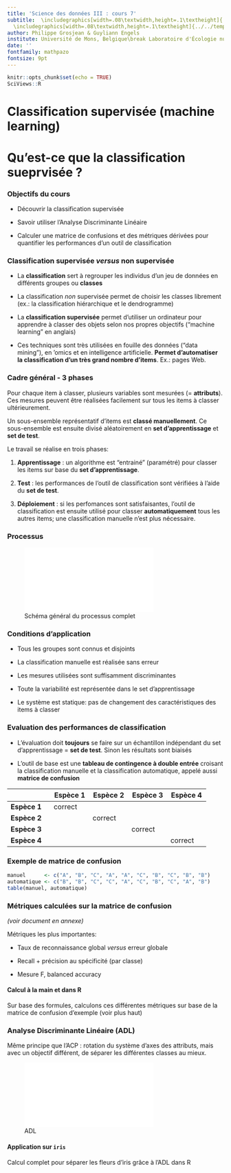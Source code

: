 ```yaml
---
title: 'Science des données III : cours 7'
subtitle:  \includegraphics[width=.08\textwidth,height=.1\textheight]{../../template/biodatascience.png}
  \includegraphics[width=.08\textwidth,height=.1\textheight]{../../template/SciViews-logo.pdf} \vfill Classification supervisée (partie 1)
author: Philippe Grosjean & Guyliann Engels
institute: Université de Mons, Belgique\break Laboratoire d'Écologie numérique des Milieux aquatiques\break \includegraphics[width=.08\textwidth,height=.1\textheight]{../../template/EcoNum-logo.pdf} \break \url{http://biodatascience-course.sciviews.org} \break \url{sdd@sciviews.org}
date: ''
fontfamily: mathpazo
fontsize: 9pt
---
```


```r
knitr::opts_chunk$set(echo = TRUE)
SciViews::R
```

# Classification supervisée (machine learning)

# Qu'est-ce que la classification sueprvisée ?

### Objectifs du cours

\putat{200}{-30}{\includegraphics[width=50mm]{../../template/resources.pdf}}

- Découvrir la classification supervisée
 
- Savoir utiliser l'Analyse Discriminante Linéaire

- Calculer une matrice de confusions et des métriques dérivées pour quantifier les performances d'un outil de classification


### Classification supervisée _versus_ non supervisée

- La **classification** sert à regrouper les individus d'un jeu de données en différents groupes ou **classes**

- La classification _non_ supervisée permet de choisir les classes librement (ex.: la classification hiérarchique et le dendrogramme)

- La **classification supervisée** permet d'utiliser un ordinateur pour apprendre à classer des objets selon nos propres objectifs ("machine learning" en anglais)

- Ces techniques sont très utilisées en fouille des données ("data mining"), en 'omics et en intelligence artificielle. **Permet d'automatiser la classification d'un très grand nombre d'items**. Ex.: pages Web.


### Cadre général - 3 phases

Pour chaque item à classer, plusieurs variables sont mesurées (= **attributs**). Ces mesures peuvent être réalisées facilement sur tous les items à classer ultérieurement.

Un sous-ensemble représentatif d'items est **classé manuellement**. Ce sous-ensemble est ensuite divisé aléatoirement en **set d'apprentissage** et **set de test**.

Le travail se réalise en trois phases:

1. **Apprentissage** : un algorithme est "entrainé" (paramétré) pour classer les items sur base du **set d'apprentissage**.

2. **Test** : les performances de l'outil de classification sont vérifiées à l'aide du **set de test**.

3. **Déploiement** : si les perfomances sont satisfaisantes, l'outil de classification est ensuite utilisé pour classer **automatiquement** tous les autres items; une classification manuelle n'est plus nécessaire.


### Processus

![Schéma général du processus complet](../images/machine_learning.pdf)


### Conditions d'application

- Tous les groupes sont connus et disjoints

- La classification manuelle est réalisée sans erreur

- Les mesures utilisées sont suffisamment discriminantes

- Toute la variabilité est représentée dans le set d'apprentissage

- Le système est statique: pas de changement des caractéristiques des items à classer


### Evaluation des performances de classification

- L'évaluation doit **toujours** se faire sur un échantillon indépendant du set d'apprentissage = **set de test**. Sinon les résultats sont biaisés

- L'outil de base est une **tableau de contingence à double entrée** croisant la classification manuelle et la classification automatique, appelé aussi **matrice de confusion**

|       | **Espèce 1**              | **Espèce 2**              | **Espèce 3**              | **Espèce 4**              |
| --------------------------- | ------------------------- | ------------------------- | ------------------------- | ------------------------- |
| **Espèce 1**                | correct                   | \alert{erreur}            | \alert{erreur}            | \alert{erreur}            |
| **Espèce 2**                | \alert{erreur}            | correct                   | \alert{erreur}            | \alert{erreur}            |
| **Espèce 3**                | \alert{erreur}            | \alert{erreur}            | correct                   | \alert{erreur}            |
| **Espèce 4**                | \alert{erreur}            | \alert{erreur}            | \alert{erreur}            | correct                   |


### Exemple de matrice de confusion

```r
manuel      <- c("A", "B", "C", "A", "A", "C", "B", "C", "B", "B")
automatique <- c("B", "B", "C", "C", "A", "C", "B", "C", "A", "B")
table(manuel, automatique)
```


### Métriques calculées sur la matrice de confusion

_(voir document en annexe)_

Métriques les plus importantes:

- Taux de reconnaissance global _versus_ erreur globale

- Recall + précision au spécificité (par classe)

- Mesure F, balanced accuracy

#### Calcul à la main et dans R

Sur base des formules, calculons ces différentes métriques sur base de la matrice de confusion d'exemple (voir plus haut)


### Analyse Discriminante Linéaire (ADL)

Même principe que l'ACP : rotation du système d'axes des attributs, mais avec un objectif différent, de séparer les différentes classes au mieux.

![ADL](../images/adl.pdf)

#### Application sur `iris`

Calcul complet pour séparer les fleurs d'iris grâce à l'ADL dans R
